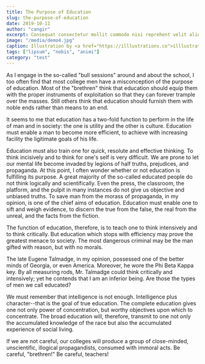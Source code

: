 ```yaml
---
title: The Purpose of Education
slug: the-purpose-of-education
date: 2019-10-11
author: "cangir"
excerpt: Consequat consectetur mollit commodo nisi reprehent velit aliqua quis nisi laborum. Nisi Lorem aliquip occaecat cillum sectetur cupidatat et duis commodo nisi reprehent.
image: "/media/demo4.jpg"
caption: Illustration by <a href="https://illlustrations.co">illlustrations.co!</a>
tags: ["lipsum", "nobis", "animi"]
category: "test"
---
```


As I engage in the so-called "bull sessions" around and about the school, I too often find that most college men have a misconception of the purpose of education. Most of the "brethren" think that education should equip them with the proper instruments of exploitation so that they can forever trample over the masses. Still others think that education should furnish them with noble ends rather than means to an end.

It seems to me that education has a two-fold function to perform in the life of man and in society: the one is utility and the other is culture. Education must enable a man to become more efficient, to achieve with increasing facility the ligitimate goals of his life.

Education must also train one for quick, resolute and effective thinking. To think incisively and to think for one's self is very difficult. We are prone to let our mental life become invaded by legions of half truths, prejudices, and propaganda. At this point, I often wonder whether or not education is fulfilling its purpose. A great majority of the so-called educated people do not think logically and scientifically. Even the press, the classroom, the platform, and the pulpit in many instances do not give us objective and unbiased truths. To save man from the morass of propaganda, in my opinion, is one of the chief aims of education. Education must enable one to sift and weigh evidence, to discern the true from the false, the real from the unreal, and the facts from the fiction.

The function of education, therefore, is to teach one to think intensively and to think critically. But education which stops with efficiency may prove the greatest menace to society. The most dangerous criminal may be the man gifted with reason, but with no morals.

The late Eugene Talmadge, in my opinion, possessed one of the better minds of Georgia, or even America. Moreover, he wore the Phi Beta Kappa key. By all measuring rods, Mr. Talmadge could think critically and intensively; yet he contends that I am an inferior being. Are those the types of men we call educated?

We must remember that intelligence is not enough. Intelligence plus character--that is the goal of true education. The complete education gives one not only power of concentration, but worthy objectives upon which to concentrate. The broad education will, therefore, transmit to one not only the accumulated knowledge of the race but also the accumulated experience of social living.

If we are not careful, our colleges will produce a group of close-minded, unscientific, illogical propagandists, consumed with immoral acts. Be careful, "brethren!" Be careful, teachers!
